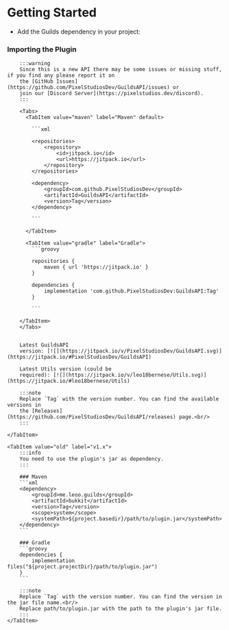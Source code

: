 
# Getting Started

- Add the Guilds dependency in your project:


### Importing the Plugin

<Tabs>
    <TabItem value="new" label="v2.0" default>

        :::warning
        Since this is a new API there may be some issues or missing stuff, if you find any please report it on
        the [GitHub Issues](https://github.com/PixelStudiosDev/GuildsAPI/issues) or
        join our [Discord Server](https://pixelstudios.dev/discord).
        :::

        <Tabs>
          <TabItem value="maven" label="Maven" default>

            ```xml

            <repositories>
                <repository>
                    <id>jitpack.io</id>
                    <url>https://jitpack.io</url>
                </repository>
            </repositories>

            <dependency>
                <groupId>com.github.PixelStudiosDev</groupId>
                <artifactId>GuildsAPI</artifactId>
                <version>Tag</version>
            </dependency>

            ```

          </TabItem>

          <TabItem value="gradle" label="Gradle">
            ```groovy

            repositories {
                maven { url 'https://jitpack.io' }
            }

            dependencies {
                implementation 'com.github.PixelStudiosDev:GuildsAPI:Tag'
            }

            ```

        </TabItem>
        </Tabs>


        Latest GuildsAPI
        version: [![](https://jitpack.io/v/PixelStudiosDev/GuildsAPI.svg)](https://jitpack.io/#PixelStudiosDev/GuildsAPI)

        Latest Utils version (could be
        required): [![](https://jitpack.io/v/leo18bernese/Utils.svg)](https://jitpack.io/#leo18bernese/Utils)

        :::note
        Replace `Tag` with the version number. You can find the available versions in
        the [Releases](https://github.com/PixelStudiosDev/GuildsAPI/releases) page.<br/>
        :::

    </TabItem>

    <TabItem value="old" label="v1.x">
        :::info
        You need to use the plugin's jar as dependency.
        :::

        ### Maven
        ```xml
        <dependency>
            <groupId>me.leoo.guilds</groupId>
            <artifactId>bukkit</artifactId>
            <version>Tag</version>
            <scope>system</scope>
            <systemPath>${project.basedir}/path/to/plugin.jar</systemPath>
        </dependency>
        ```

        ### Gradle
        ```groovy
        dependencies {
            implementation files("${project.projectDir}/path/to/plugin.jar")
        }
        ```

        :::note
        Replace `Tag` with the version number. You can find the version in the jar file name.<br/>
        Replace path/to/plugin.jar with the path to the plugin's jar file.
        :::
    </TabItem>
</Tabs>